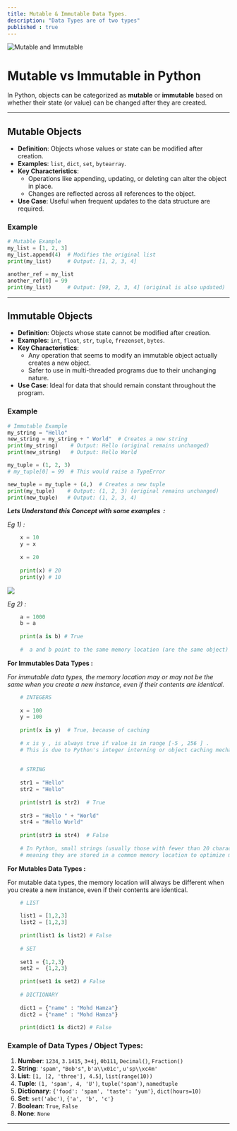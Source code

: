 ```yaml
---
title: Mutable & Immutable Data Types.
description: "Data Types are of two types"
published : true
---
```


<div className="flex justify-center">
  <img src="https://i.postimg.cc/y62mgZLQ/mutable-and-immutable.jpg" alt="Mutable and Immutable" />
</div>


# Mutable vs Immutable in Python

In Python, objects can be categorized as **mutable** or **immutable** based on whether their state (or value) can be changed after they are created.

---

## **Mutable Objects**
- **Definition**: Objects whose values or state can be modified after creation.
- **Examples**: `list`, `dict`, `set`, `bytearray`.
- **Key Characteristics**:
  - Operations like appending, updating, or deleting can alter the object in place.
  - Changes are reflected across all references to the object.
- **Use Case**: Useful when frequent updates to the data structure are required.

### **Example**
```python
# Mutable Example
my_list = [1, 2, 3]
my_list.append(4)  # Modifies the original list
print(my_list)     # Output: [1, 2, 3, 4]

another_ref = my_list
another_ref[0] = 99
print(my_list)     # Output: [99, 2, 3, 4] (original is also updated)
```

---

## **Immutable Objects**
- **Definition**: Objects whose state cannot be modified after creation.
- **Examples**: `int`, `float`, `str`, `tuple`, `frozenset`, `bytes`.
- **Key Characteristics**:
  - Any operation that seems to modify an immutable object actually creates a new object.
  - Safer to use in multi-threaded programs due to their unchanging nature.
- **Use Case**: Ideal for data that should remain constant throughout the program.

### **Example**
```python
# Immutable Example
my_string = "Hello"
new_string = my_string + " World"  # Creates a new string
print(my_string)    # Output: Hello (original remains unchanged)
print(new_string)   # Output: Hello World

my_tuple = (1, 2, 3)
# my_tuple[0] = 99  # This would raise a TypeError

new_tuple = my_tuple + (4,)  # Creates a new tuple
print(my_tuple)    # Output: (1, 2, 3) (original remains unchanged)
print(new_tuple)   # Output: (1, 2, 3, 4)
```

**_Lets Understand this Concept with some examples  :_** 

_Eg 1) :_ 

```py
    x = 10 
    y = x 
    
    x = 20
    
    print(x) # 20
    print(y) # 10
```

![](https://res.cloudinary.com/dkkifg17t/image/upload/v1735135070/Documentarium/Python/ok5n2vfh9pnhaeus8ypf.jpg)

_Eg 2) :_

```py
    a = 1000
    b = a
    
    print(a is b) # True
    
    #  a and b point to the same memory location (are the same object)
```
**For Immutables Data Types :**

_For immutable data types, the memory location may or may not be the same when you create a new instance, even if their contents are identical._
```py
    # INTEGERS
    
    x = 100
    y = 100
    
    print(x is y)  # True, because of caching
    
    # x is y , is always true if value is in range [-5 , 256 ] . 
    # This is due to Python's integer interning or object caching mechanism, which optimizes memory usage and improves performance.
    
    
    # STRING 
    
    str1 = "Hello"
    str2 = "Hello"
    
    print(str1 is str2)  # True
    
    str3 = "Hello " + "World"
    str4 = "Hello World"
    
    print(str3 is str4)  # False
    
    # In Python, small strings (usually those with fewer than 20 characters) are often interned, 
    # meaning they are stored in a common memory location to optimize memory usage and performance.
```

**For Mutables Data Types :**

For mutable data types, the memory location will always be different when you create a new instance, even if their contents are identical.

```py
    # LIST
    
    list1 = [1,2,3]
    list2 = [1,2,3]
    
    print(list1 is list2) # False
    
    # SET
    
    set1 = {1,2,3}
    set2 =  {1,2,3}
    
    print(set1 is set2) # False
    
    # DICTIONARY 
    
    dict1 = {"name" : "Mohd Hamza"}
    dict2 = {"name" : "Mohd Hamza"}
    
    print(dict1 is dict2) # False
```
    
### Example of Data Types / Object Types:

1. **Number**: `1234`, `3.1415`, `3+4j`, `0b111`, `Decimal()`, `Fraction()`
2. **String**: `'spam'`, `"Bob's"`, `b'a\\x01c'`, `u'sp\\xc4m'`
3. **List**: `[1, [2, 'three'], 4.5]`, `list(range(10))`
4. **Tuple**: `(1, 'spam', 4, 'U')`, `tuple('spam')`, `namedtuple`
5. **Dictionary**: `{'food': 'spam', 'taste': 'yum'}`, `dict(hours=10)`
6. **Set**: `set('abc')`, `{'a', 'b', 'c'}`
7. **Boolean**: `True`, `False`
8. **None**: `None`

---